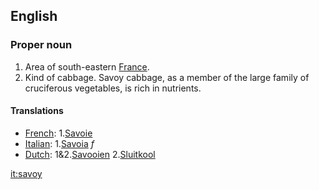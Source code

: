 ==English==

===Proper noun===

# Area of south-eastern [[France]].
# Kind of cabbage. Savoy cabbage, as a member of the large family of cruciferous vegetables, is rich in nutrients.

====Translations====

*[[French]]: 1.[[Savoie]]
*[[Italian]]: 1.[[Savoia]] ''f''
*[[Dutch]]: 1&2.[[Savooien]] 2.[[Sluitkool]]

[[it:savoy]]